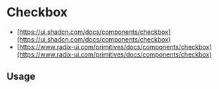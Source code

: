 
<Meta of={CheckboxStories} />

# Checkbox

* [https://ui.shadcn.com/docs/components/checkbox](https://ui.shadcn.com/docs/components/checkbox)
* [https://www.radix-ui.com/primitives/docs/components/checkbox](https://www.radix-ui.com/primitives/docs/components/checkbox)

<Canvas of={CheckboxStories.Default} />

<Controls />

## Usage

```jsx
import { Checkbox, Label } from '@sozialhelden/ui';
import { useId } from "react";

export function App() {
  const id = useId();
  return (
    <div className="flex gap-2">
        <Checkbox id={id} />
        <Label htmlFor={id}>Checkbox</Label>
    </div>
  );
}
```

